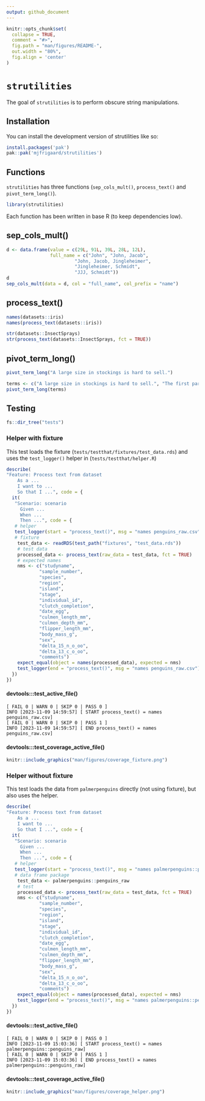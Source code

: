 ```yaml
---
output: github_document
---
```


<!-- README.md is generated from README.Rmd. Please edit that file -->

```r
knitr::opts_chunk$set(
  collapse = TRUE,
  comment = "#>",
  fig.path = "man/figures/README-",
  out.width = "80%",
  fig.align = 'center'
)
```

# `strutilities`

<!-- badges: start -->
<!-- badges: end -->

The goal of `strutilities` is to perform obscure string manipulations.

## Installation

You can install the development version of strutilities like so:

``` r
install.packages('pak')
pak::pak('mjfrigaard/strutilities')
```

## Functions

`strutilities` has three functions (`sep_cols_mult()`, `process_text()` and `pivot_term_long()`). 

```r
library(strutilities)
```

Each function has been written in base R (to keep dependencies low).

## sep_cols_mult()

```r
d <- data.frame(value = c(29L, 91L, 39L, 28L, 12L),
                full_name = c("John", "John, Jacob",
                         "John, Jacob, Jingleheimer",
                         "Jingleheimer, Schmidt",
                         "JJJ, Schmidt"))
d
sep_cols_mult(data = d, col = "full_name", col_prefix = "name")
```

## process_text()

```r
names(datasets::iris)
names(process_text(datasets::iris))
```

```r
str(datasets::InsectSprays)
str(process_text(datasets::InsectSprays, fct = TRUE))
```

## pivot_term_long()

```r
pivot_term_long("A large size in stockings is hard to sell.")
```

```r
terms <- c("A large size in stockings is hard to sell.", "The first part of the plan needs changing.")
pivot_term_long(terms)
```

## Testing 

```r
fs::dir_tree("tests")
```


### Helper with fixture

This test loads the fixture (`tests/testthat/fixtures/test_data.rds`) and uses the `test_logger()` helper in (`tests/testthat/helper.R`)

```r
describe(
"Feature: Process text from dataset
    As a ...
    I want to ...
    So that I ...", code = {
  it(
   "Scenario: scenario
     Given ...
     When ...
     Then ...", code = {
   # helper
   test_logger(start = "process_text()", msg = "names penguins_raw.csv")
   # fixture
    test_data <- readRDS(test_path("fixtures", "test_data.rds"))
    # test data
    processed_data <- process_text(raw_data = test_data, fct = TRUE)
    # expected names
    nms <- c("studyname",
            "sample_number",
            "species",
            "region",
            "island",
            "stage",
            "individual_id",
            "clutch_completion",
            "date_egg",
            "culmen_length_mm",
            "culmen_depth_mm",
            "flipper_length_mm",
            "body_mass_g",
            "sex",
            "delta_15_n_o_oo",
            "delta_13_c_o_oo",
            "comments")
    expect_equal(object = names(processed_data), expected = nms)
    test_logger(end = "process_text()", msg = "names penguins_raw.csv")
  })
})
```

#### devtools:::test_active_file()

```
[ FAIL 0 | WARN 0 | SKIP 0 | PASS 0 ]
INFO [2023-11-09 14:59:57] [ START process_text() = names penguins_raw.csv]
[ FAIL 0 | WARN 0 | SKIP 0 | PASS 1 ]
INFO [2023-11-09 14:59:57] [ END process_text() = names penguins_raw.csv]
```

#### devtools:::test_coverage_active_file()

```r
knitr::include_graphics("man/figures/coverage_fixture.png")
```

### Helper without fixture

This test loads the data from `palmerpenguins` directly (not using fixture), but also uses the helper. 

```r
describe(
"Feature: Process text from dataset
    As a ...
    I want to ...
    So that I ...", code = {
  it(
   "Scenario: scenario
     Given ...
     When ...
     Then ...", code = {
   # helper
   test_logger(start = "process_text()", msg = "names palmerpenguins::penguins_raw")
   # data frame package
    test_data <- palmerpenguins::penguins_raw
    # test
    processed_data <- process_text(raw_data = test_data, fct = TRUE)
    nms <- c("studyname",
            "sample_number",
            "species",
            "region",
            "island",
            "stage",
            "individual_id",
            "clutch_completion",
            "date_egg",
            "culmen_length_mm",
            "culmen_depth_mm",
            "flipper_length_mm",
            "body_mass_g",
            "sex",
            "delta_15_n_o_oo",
            "delta_13_c_o_oo",
            "comments")
    expect_equal(object = names(processed_data), expected = nms)
    test_logger(end = "process_text()", msg = "names palmerpenguins::penguins_raw")
  })
})
```

#### devtools:::test_active_file()

```
[ FAIL 0 | WARN 0 | SKIP 0 | PASS 0 ]
INFO [2023-11-09 15:03:36] [ START process_text() = names palmerpenguins::penguins_raw]
[ FAIL 0 | WARN 0 | SKIP 0 | PASS 1 ]
INFO [2023-11-09 15:03:36] [ END process_text() = names palmerpenguins::penguins_raw]
```

#### devtools:::test_coverage_active_file()

```r
knitr::include_graphics("man/figures/coverage_helper.png")
```


 

